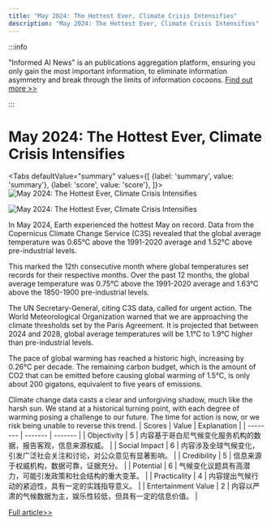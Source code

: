 ```yaml
---
title: "May 2024: The Hottest Ever, Climate Crisis Intensifies"
description: "May 2024: The Hottest Ever, Climate Crisis Intensifies"
---
```



:::info

"Informed AI News" is an publications aggregation platform, ensuring you only gain the most important information, to eliminate information asymmetry and break through the limits of information cocoons.  [Find out more >>](/docs/guides)

:::

# May 2024: The Hottest Ever, Climate Crisis Intensifies


<Tabs
	defaultValue="summary"
	values={[
	{label: 'summary', value: 'summary'},
	{label: 'score', value: 'score'},
]}>
<TabItem value="summary">
<img
  src="https://image.informedainews.com/2024/06/Soc-JuK-1717829466-0.jpg"
  alt="May 2024: The Hottest Ever, Climate Crisis Intensifies"
/>

<img
  src="https://image.informedainews.com/2024/06/Soc-kpJ-1717829466-1.jpg"
  alt="May 2024: The Hottest Ever, Climate Crisis Intensifies"
/>



In May 2024, Earth experienced the hottest May on record. Data from the Copernicus Climate Change Service (C3S) revealed that the global average temperature was 0.65°C above the 1991-2020 average and 1.52°C above pre-industrial levels.

This marked the 12th consecutive month where global temperatures set records for their respective months. Over the past 12 months, the global average temperature was 0.75°C above the 1991-2020 average and 1.63°C above the 1850-1900 pre-industrial levels.

The UN Secretary-General, citing C3S data, called for urgent action. The World Meteorological Organization warned that we are approaching the climate thresholds set by the Paris Agreement. It is projected that between 2024 and 2028, global average temperatures will be 1.1°C to 1.9°C higher than pre-industrial levels.

The pace of global warming has reached a historic high, increasing by 0.26°C per decade. The remaining carbon budget, which is the amount of CO2 that can be emitted before causing global warming of 1.5°C, is only about 200 gigatons, equivalent to five years of emissions.

Climate change data casts a clear and unforgiving shadow, much like the harsh sun. We stand at a historical turning point, with each degree of warming posing a challenge to our future. The time for action is now, or we risk being unable to reverse this trend.
</TabItem>
<TabItem value="score">
	| Scores     | Value   | Explanation |
	| -------- | ------- | ------- |
	| Objectivity  | 5    | 内容基于哥白尼气候变化服务机构的数据，报告客观，信息来源权威。    |
	| Social Impact | 6     | 内容涉及全球气候变化，引发广泛社会关注和讨论，对公众意见有显著影响。    |
	| Credibility    | 5    | 信息来源于权威机构，数据可靠，证据充分。    |
	| Potential    | 6    | 气候变化议题具有高潜力，可能引发政策和社会结构的重大变革。    |
	| Practicality    | 4    | 内容提出气候行动的紧迫性，具有一定的实践指导意义。    |
	| Entertainment Value    | 2    | 内容以严肃的气候数据为主，娱乐性较低，但具有一定的信息价值。    |
</TabItem>
</Tabs>

[Full article>>](https://www.cnbeta.com.tw/articles/tech/1433966.htm)
